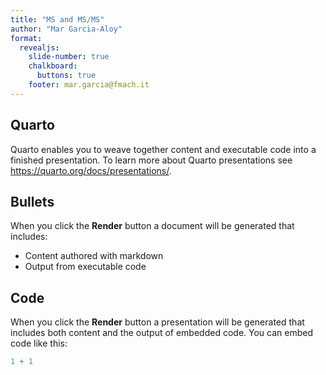 ```yaml
---
title: "MS and MS/MS"
author: "Mar Garcia-Aloy"
format: 
  revealjs: 
    slide-number: true
    chalkboard: 
      buttons: true
    footer: mar.garcia@fmach.it
---
```


## Quarto

Quarto enables you to weave together content and executable code into a finished presentation. To learn more about Quarto presentations see <https://quarto.org/docs/presentations/>.

## Bullets

When you click the **Render** button a document will be generated that includes:

-   Content authored with markdown
-   Output from executable code

## Code

When you click the **Render** button a presentation will be generated that includes both content and the output of embedded code. You can embed code like this:

```r
1 + 1
```
